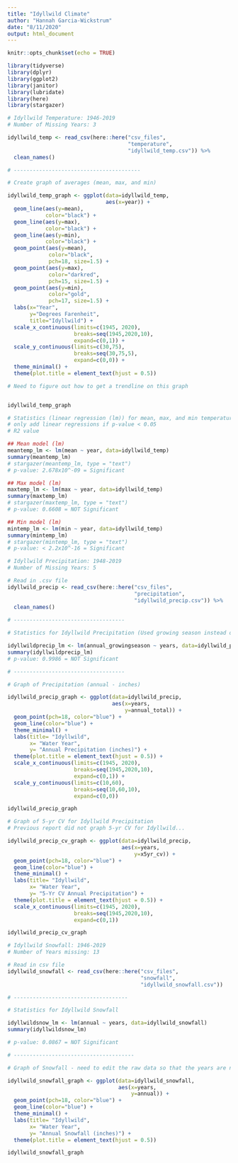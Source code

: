 ```yaml
---
title: "Idyllwild Climate"
author: "Hannah Garcia-Wickstrum"
date: "8/11/2020"
output: html_document
---
```


```r
knitr::opts_chunk$set(echo = TRUE)
```

```r
library(tidyverse)
library(dplyr)
library(ggplot2)
library(janitor)
library(lubridate)
library(here)
library(stargazer)
```

```r
# Idyllwild Temperature: 1946-2019
# Number of Missing Years: 3

idyllwild_temp <- read_csv(here::here("csv_files",
                                      "temperature",
                                      "idyllwild_temp.csv")) %>%
  clean_names()

# ----------------------------------------

# Create graph of averages (mean, max, and min)

idyllwild_temp_graph <- ggplot(data=idyllwild_temp,
                               aes(x=year)) +
  geom_line(aes(y=mean),
            color="black") +
  geom_line(aes(y=max),
            color="black") +
  geom_line(aes(y=min),
            color="black") +
  geom_point(aes(y=mean),
             color="black",
             pch=18, size=1.5) +
  geom_point(aes(y=max),
             color="darkred",
             pch=15, size=1.5) +
  geom_point(aes(y=min), 
             color="gold", 
             pch=17, size=1.5) +
  labs(x="Year", 
       y="Degrees Farenheit", 
       title="Idyllwild") +
  scale_x_continuous(limits=c(1945, 2020), 
                     breaks=seq(1945,2020,10), 
                     expand=c(0,1)) +
  scale_y_continuous(limits=c(30,75), 
                     breaks=seq(30,75,5), 
                     expand=c(0,0)) +
  theme_minimal() +
  theme(plot.title = element_text(hjust = 0.5))

# Need to figure out how to get a trendline on this graph


idyllwild_temp_graph
```

```r
# Statistics (linear regression (lm)) for mean, max, and min temperature in Idyllwild
# only add linear regressions if p-value < 0.05
# R2 value 

## Mean model (lm)
meantemp_lm <- lm(mean ~ year, data=idyllwild_temp)
summary(meantemp_lm)
# stargazer(meantemp_lm, type = "text")
# p-value: 2.678x10^-09 = Significant

## Max model (lm)
maxtemp_lm <- lm(max ~ year, data=idyllwild_temp)
summary(maxtemp_lm)
# stargazer(maxtemp_lm, type = "text")
# p-value: 0.6608 = NOT Significant

## Min model (lm)
mintemp_lm <- lm(min ~ year, data=idyllwild_temp)
summary(mintemp_lm)
# stargazer(mintemp_lm, type = "text")
# p-value: < 2.2x10^-16 = Significant

```


```r
# Idyllwild Precipitation: 1948-2019
# Number of Missing Years: 5

# Read in .csv file
idyllwild_precip <- read_csv(here::here("csv_files",
                                        "precipitation",
                                        "idyllwild_precip.csv")) %>%
  clean_names()
                      
# -----------------------------------

# Statistics for Idyllwild Precipitation (Used growing season instead of total)

idyllwildprecip_lm <- lm(annual_growingseason ~ years, data=idyllwild_precip)
summary(idyllwildprecip_lm)
# p-value: 0.9986 = NOT Significant

# -----------------------------------

# Graph of Precipitation (annual - inches)

idyllwild_precip_graph <- ggplot(data=idyllwild_precip, 
                                 aes(x=years, 
                                     y=annual_total)) +
  geom_point(pch=18, color="blue") +
  geom_line(color="blue") +
  theme_minimal() +
  labs(title= "Idyllwild",
       x= "Water Year", 
       y= "Annual Precipitation (inches)") +
  theme(plot.title = element_text(hjust = 0.5)) +
  scale_x_continuous(limits=c(1945, 2020), 
                     breaks=seq(1945,2020,10), 
                     expand=c(0,1)) +
  scale_y_continuous(limits=c(10,60), 
                     breaks=seq(10,60,10), 
                     expand=c(0,0))

idyllwild_precip_graph
```

```r
# Graph of 5-yr CV for Idyllwild Precipitation
# Previous report did not graph 5-yr CV for Idyllwild...

idyllwild_precip_cv_graph <- ggplot(data=idyllwild_precip, 
                                    aes(x=years, 
                                        y=x5yr_cv)) +
  geom_point(pch=18, color="blue") +
  geom_line(color="blue") +
  theme_minimal() +
  labs(title= "Idyllwild",
       x= "Water Year", 
       y= "5-Yr CV Annual Precipitation") +
  theme(plot.title = element_text(hjust = 0.5)) +
  scale_x_continuous(limits=c(1945, 2020), 
                     breaks=seq(1945,2020,10), 
                     expand=c(0,1))

idyllwild_precip_cv_graph
```

```r
# Idyllwild Snowfall: 1946-2019
# Number of Years missing: 13

# Read in csv file
idyllwild_snowfall <- read_csv(here::here("csv_files",
                                          "snowfall",
                                          "idyllwild_snowfall.csv"))

# ------------------------------------

# Statistics for Idyllwild Snowfall 

idyllwildsnow_lm <- lm(annual ~ years, data=idyllwild_snowfall)
summary(idyllwildsnow_lm)

# p-value: 0.0867 = NOT Significant

# --------------------------------------

# Graph of Snowfall - need to edit the raw data so that the years are not continuous.

idyllwild_snowfall_graph <- ggplot(data=idyllwild_snowfall,
                                   aes(x=years,
                                       y=annual)) +
  geom_point(pch=18, color="blue") +
  geom_line(color="blue") +
  theme_minimal() +
  labs(title= "Idyllwild", 
       x= "Water Year",
       y= "Annual Snowfall (inches)") +
  theme(plot.title = element_text(hjust = 0.5))

idyllwild_snowfall_graph
```

